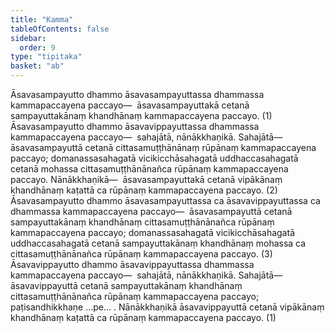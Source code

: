 ```yaml
---
title: "Kamma"
tableOfContents: false
sidebar:
  order: 9
type: "tipitaka"
basket: "ab"
---
```



<DynamicBreadcrumb />

<Division number="92">

<Paragraph number="1219">
Āsavasampayutto dhammo āsavasampayuttassa dhammassa kammapaccayena paccayo—  āsavasampayuttakā cetanā sampayuttakānaṃ khandhānaṃ kammapaccayena paccayo. (1)
</Paragraph>

<Paragraph number="1220">
Āsavasampayutto dhammo āsavavippayuttassa dhammassa kammapaccayena paccayo—  sahajātā, nānākkhaṇikā. <Emphasis>Sahajātā</Emphasis>—  āsavasampayuttā cetanā cittasamuṭṭhānānaṃ rūpānaṃ kammapaccayena paccayo; domanassasahagatā vicikicchāsahagatā uddhaccasahagatā cetanā mohassa cittasamuṭṭhānānañca rūpānaṃ kammapaccayena paccayo. <Emphasis>Nānākkhaṇikā</Emphasis>—  āsavasampayuttakā cetanā vipākānaṃ khandhānaṃ kaṭattā ca rūpānaṃ kammapaccayena paccayo. (2)
</Paragraph>

<Paragraph number="1221">
Āsavasampayutto dhammo āsavasampayuttassa ca āsavavippayuttassa ca dhammassa kammapaccayena paccayo—  āsavasampayuttā cetanā sampayuttakānaṃ khandhānaṃ cittasamuṭṭhānānañca rūpānaṃ kammapaccayena paccayo; domanassasahagatā vicikicchāsahagatā uddhaccasahagatā cetanā sampayuttakānaṃ khandhānaṃ mohassa ca cittasamuṭṭhānānañca rūpānaṃ kammapaccayena paccayo. (3)
</Paragraph>

<Paragraph number="1222">
Āsavavippayutto dhammo āsavavippayuttassa dhammassa kammapaccayena paccayo—  sahajātā, nānākkhaṇikā. <Emphasis>Sahajātā</Emphasis>—  āsavavippayuttā cetanā sampayuttakānaṃ khandhānaṃ cittasamuṭṭhānānañca rūpānaṃ kammapaccayena paccayo; paṭisandhikkhaṇe …pe… . <Emphasis>Nānākkhaṇikā</Emphasis> āsavavippayuttā cetanā vipākānaṃ khandhānaṃ kaṭattā ca rūpānaṃ kammapaccayena paccayo. (1)
</Paragraph>
</Division>